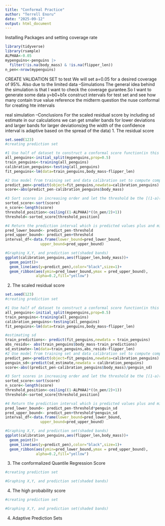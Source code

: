 ```yaml
---
title: "Conformal Practice"
author: "Terrell Enoru"
date: "2025-09-12"
output: html_document
---
```

Installing Packages and setting coverage rate
```r
library(tidyverse)
library(rsample)
ALPHAA<-0.05
mypenguins<-penguins |> 
  filter(!is.na(body_mass) & !is.na(flipper_len))
n_pen<-nrow(mypenguins)
```
CREATE VALIDATION SET to test 
We will set a=0.05 for a desired coverage of 95%. Also due to the limited data
--Simulations 
The general idea behind the simulation is that I want to check the coverage gurantee.So I want to generate some data
y=b0+b1x
construct intervals for test set and see how many contain true value
reference the midterm question the nuse conformal for creating hte intervals

real simulation
--Conclusions
For the scaled residual score by including sd estimate in our calculations we can get smaller bands for lower deviations and larger bands for larger deviations(eg the width of the confidence interval is adaptive based on the spread of the data)
1. The residual score
```r
set.seed(123)
#creating prediction set

#1 Use half of dataset to construct a conformal score function(in this case the absolute value of the residuals are the score) this is called the training set
all_penguins<-initial_split(mypenguins,prop=0.5)
train_penguins<-training(all_penguins)
calibration_penguins<-testing(all_penguins)
fit_penguins<-lm(data=train_penguins,body_mass~flipper_len)

#2 Use model from training set and data calibration set to compute compute the score(in this case the score is residuals).
predict_pen<-predict(object=fit_penguins,newdata=calibration_penguins)
score<-abs(predict_pen-calibration_penguins$body_mass)

#3 Sort scores in increasing order and let the threshold be the [(1-a)(n/2 +1)]th element in the sorted list(round up because its an index and rounding up keeps coverage gurantee)
sorted_score<-sort(score)
n_score<-length(score)
threshold_position<-ceiling((1-ALPHAA)*((n_pen/2)+1))
threshold<-sorted_score[threshold_position]

#4 Return the prediction interval which is predicted values plus and mines threshold score
pred_lower_bound<- predict_pen-threshold
pred_upper_bound<- predict_pen+threshold
interval_df<-data.frame(lower_bound=pred_lower_bound,
                upper_bound=pred_upper_bound)

#Graphing X,Y, and prediction set(shaded bands)
ggplot(calibration_penguins,aes(flipper_len,body_mass))+
  geom_point()+
  geom_line(aes(y=predict_pen),color="black",size=1)+
  geom_ribbon(aes(ymin=pred_lower_bound,ymax = pred_upper_bound),
              alpha=0.2,fill="yellow")
```

2. The scaled residual score
```r
set.seed(123)
#creating prediction set

#1 Use half of dataset to construct a conformal score function(in this case the absolute value of the residuals are the score) this is called the training set
all_penguins<-initial_split(mypenguins,prop=0.5)
train_penguins<-training(all_penguins)
calibration_penguins<-testing(all_penguins)
fit_penguins<-lm(data=train_penguins,body_mass~flipper_len)

#estimating sd
train_predictions<- predict(fit_penguins,newdata = train_penguins)
abs_resids<- abs(train_penguins$body_mass-train_predictions)
sd_estimate<-lm(data=train_penguins,abs_resids~flipper_len)
#2 Use model from training set and data calibration set to compute compute the score(in this case the score is residuals).
predict_pen<-predict(object=fit_penguins,newdata=calibration_penguins)
penguin_sd<-predict(sd_estimate,newdata = calibration_penguins)
score<-abs((predict_pen-calibration_penguins$body_mass)/penguin_sd)

#3 Sort scores in increasing order and let the threshold be the [(1-a)(n/2 +1)]th element in the sorted list(round up because its an index and rounding up keeps coverage gurantee)
sorted_score<-sort(score)
n_score<-length(score)
threshold_position<-ceiling((1-ALPHAA)*((n_pen/2)+1))
threshold<-sorted_score[threshold_position]

#4 Return the prediction interval which is predicted values plus and mines threshold score
pred_lower_bound<- predict_pen-threshold*penguin_sd
pred_upper_bound<- predict_pen+threshold*penguin_sd
interval_df<-data.frame(lower_bound=pred_lower_bound,
                upper_bound=pred_upper_bound)

#Graphing X,Y, and prediction set(shaded bands)
ggplot(calibration_penguins,aes(flipper_len,body_mass))+
  geom_point()+
  geom_line(aes(y=predict_pen),color="black",size=1)+
  geom_ribbon(aes(ymin=pred_lower_bound,ymax = pred_upper_bound),
              alpha=0.2,fill="yellow")
```

3. The conformalized Quantile Regression Score
```r
#creating prediction set

#Graphing X,Y, and prediction set(shaded bands)

```
4. The high probability score
```r
#creating prediction set

#Graphing X,Y, and prediction set(shaded bands)
```

4. Adaptive Prediction Sets